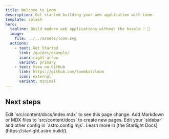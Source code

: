 ```yaml
---
title: Welcome to Loom
description: Get started building your web application with Loom.
template: splash
hero:
  tagline: Build modern web applications without the hassle ! 🚀
  image:
    file: ../../assets/loom.svg
  actions:
    - text: Get Started
      link: /guides/example/
      icon: right-arrow
      variant: primary
    - text: View on GitHub
      link: https://github.com/loomkit/loom
      icon: external
      variant: minimal
---
```



## Next steps

<CardGrid stagger>
	<Card title="Update content" icon="pencil">
		Edit `src/content/docs/index.mdx` to see this page change.
	</Card>
	<Card title="Add new content" icon="add-document">
		Add Markdown or MDX files to `src/content/docs` to create new pages.
	</Card>
	<Card title="Configure your site" icon="setting">
		Edit your `sidebar` and other config in `astro.config.mjs`.
	</Card>
	<Card title="Read the docs" icon="open-book">
		Learn more in [the Starlight Docs](https://starlight.astro.build/).
	</Card>
</CardGrid>
